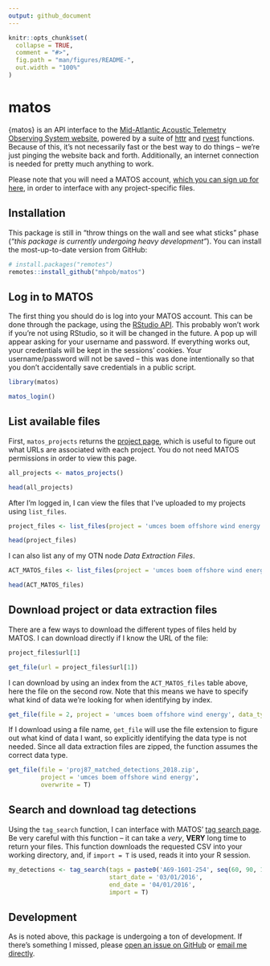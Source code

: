 ```yaml
---
output: github_document
---
```


<!-- README.md is generated from README.Rmd. Please edit this file -->
<!-- Very likely that you'll need to run rmarkdown::render('readme.rmd') rather than the knit button. -->

```r
knitr::opts_chunk$set(
  collapse = TRUE,
  comment = "#>",
  fig.path = "man/figures/README-",
  out.width = "100%"
)
```

# matos

<!-- badges: start -->
<!-- badges: end -->

{matos} is an API interface to the [Mid-Atlantic Acoustic Telemetry Observing System website](https://matos.asascience.com/), powered by a suite of [httr](https://httr.r-lib.org/) and [rvest](https://rvest.tidyverse.org/) functions. Because of this, it's not necessarily fast or the best way to do things -- we're just pinging the website back and forth. Additionally, an internet connection is needed for pretty much anything to work.

Please note that you will need a MATOS account, [which you can sign up for here](https://matos.asascience.com/account/signup), in order to interface with any project-specific files.

## Installation

This package is still in "throw things on the wall and see what sticks" phase (*"this package is currently undergoing heavy development"*). You can install the most-up-to-date version from GitHub:

```r
# install.packages("remotes")
remotes::install_github("mhpob/matos")
```
## Log in to MATOS

The first thing you should do is log into your MATOS account. This can be done through the package, using the [RStudio API](https://rstudio.github.io/rstudio-extensions/rstudioapi.html). This probably won't work if you're not using RStudio, so it will be changed in the future. A pop up will appear asking for your username and password. If everything works out, your credentials will be kept in the sessions' cookies. Your username/password will not be saved -- this was done intentionally so that you don't accidentally save credentials in a public script.

```r
library(matos)

matos_login()
```

## List available files

First, `matos_projects` returns the [project page](https://matos.asascience.com/project), which is useful to figure out what URLs are associated with each project. You do not need MATOS permissions in order to view this page.

```r
all_projects <- matos_projects()

head(all_projects)
```

After I'm logged in, I can view the files that I've uploaded to my projects using `list_files`.

```r
project_files <- list_files(project = 'umces boem offshore wind energy', data_type = 'project')

head(project_files)
```

I can also list any of my OTN node *Data Extraction Files*.

```r
ACT_MATOS_files <- list_files(project = 'umces boem offshore wind energy', data_type = 'extraction')

head(ACT_MATOS_files)
```


## Download project or data extraction files

There are a few ways to download the different types of files held by MATOS. I can download directly if I know the URL of the file:

```r
project_files$url[1]

get_file(url = project_files$url[1])
```

I can download by using an index from the `ACT_MATOS_files` table above, here the file on the second row. Note that this means we have to specify what kind of data we're looking for when identifying by index.

```r
get_file(file = 2, project = 'umces boem offshore wind energy', data_type = 'extraction')
```

If I download using a file name, `get_file` will use the file extension to figure out what kind of data I want, so explicitly identifying the data type is not needed. Since all data extraction files are zipped, the function assumes the correct data type.
```r
get_file(file = 'proj87_matched_detections_2018.zip',
         project = 'umces boem offshore wind energy',
         overwrite = T)
```

## Search and download tag detections

Using the `tag_search` function, I can interface with MATOS' [tag search page](https://matos.asascience.com/search). Be very careful with this function -- it can take a *very*, **VERY** long time to return your files. This function downloads the requested CSV into your working directory, and, if `import = T` is used, reads it into your R session.

```r
my_detections <- tag_search(tags = paste0('A69-1601-254', seq(60, 90, 1)),
                            start_date = '03/01/2016',
                            end_date = '04/01/2016', 
                            import = T)
```


## Development

As is noted above, this package is undergoing a ton of development. If there's something I missed, please [open an issue on GitHub](https://github.com/mhpob/matos/issues) or [email me directly](mailto:obrien@umces.edu).
